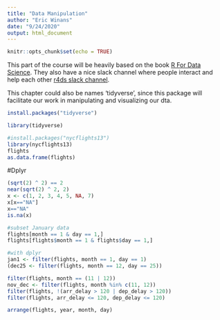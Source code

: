 ```yaml
---
title: "Data Manipulation"
author: "Eric Winans"
date: "9/24/2020"
output: html_document
---
```


```r
knitr::opts_chunk$set(echo = TRUE)
```

This part of the course will be heavily based on the book [R For Data Science](https://r4ds.had.co.nz/). They also have a nice slack channel where people interact and help each other [r4ds slack channel](https://rfordatascience.slack.com/join/shared_invite/zt_fehdgdo3-mQK182iIk5Q7TIAy58Vgeg#/).

This chapter could also be names 'tidyverse', since this package will facilitate our work in manipulating and visualizing our dta.

```r
install.packages("tidyverse")
```
```r
library(tidyverse)
```

```r
#install.packages("nycflights13")
library(nycflights13)
flights
as.data.frame(flights)
```

#Dplyr

```r
(sqrt(2) ^ 2) == 2
near(sqrt(2) ^ 2, 2)
x <- c(1, 2, 3, 4, 5, NA, 7)
x[x=="NA"]
x=="NA"
is.na(x)
```

```r
#subset January data
flights[month == 1 & day == 1,]
flights[flights$month == 1 & flights$day == 1,]

#with dplyr
jan1 <- filter(flights, month == 1, day == 1)
(dec25 <- filter(flights, month == 12, day == 25))

filter(flights, month == (11 | 12))
nov_dec <- filter(flights, month %in% c(11, 12))
filter(flights, !(arr_delay > 120 | dep_delay > 120))
filter(flights, arr_delay <= 120, dep_delay <= 120)

arrange(flights, year, month, day)
```

